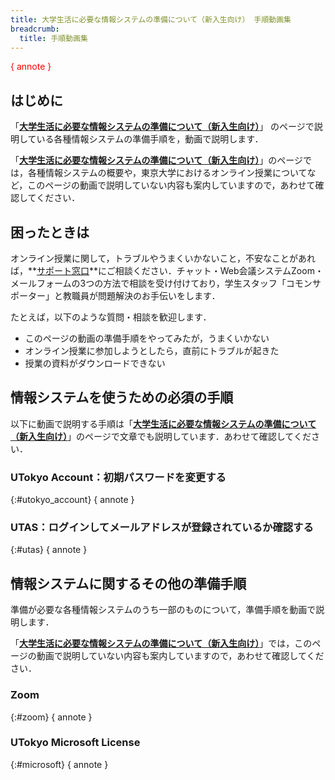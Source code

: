 ```yaml
---
title: 大学生活に必要な情報システムの準備について（新入生向け） 手順動画集
breadcrumb:
  title: 手順動画集
---
```



<span style="color: red;">{ annote }</span>

## はじめに

「**[大学生活に必要な情報システムの準備について（新入生向け）](/oc/)**」 のページで説明している各種情報システムの準備手順を，動画で説明します．

「**[大学生活に必要な情報システムの準備について（新入生向け）](/oc/)**」のページでは，各種情報システムの概要や，東京大学におけるオンライン授業についてなど，このページの動画で説明していない内容も案内していますので，あわせて確認してください．

## 困ったときは

オンライン授業に関して，トラブルやうまくいかないこと，不安なことがあれば，**[サポート窓口](/support/)**にご相談ください．チャット・Web会議システムZoom・メールフォームの3つの方法で相談を受け付けており，学生スタッフ「コモンサポーター」と教職員が問題解決のお手伝いをします．

たとえば，以下のような質問・相談を歓迎します．

- このページの動画の準備手順をやってみたが，うまくいかない
- オンライン授業に参加しようとしたら，直前にトラブルが起きた
- 授業の資料がダウンロードできない

## 情報システムを使うための必須の手順
以下に動画で説明する手順は「**[大学生活に必要な情報システムの準備について（新入生向け）](/oc/#important)**」のページで文章でも説明しています．あわせて確認してください．

### UTokyo Account：初期パスワードを変更する
{:#utokyo_account}
{ annote }
<YouTube src="https://www.youtube.com/embed/lHetGzjAqno" />

### UTAS：ログインしてメールアドレスが登録されているか確認する
{:#utas}
{ annote }
<YouTube src="https://www.youtube.com/embed/OLkhBj48ExE" />

## 情報システムに関するその他の準備手順
準備が必要な各種情報システムのうち一部のものについて，準備手順を動画で説明します．

「**[大学生活に必要な情報システムの準備について（新入生向け）](/oc/)**」では，このページの動画で説明していない内容も案内していますので，あわせて確認してください．
### Zoom
{:#zoom}
{ annote }
<YouTube src="https://www.youtube.com/embed/f-o-fRJQRag" />

### UTokyo Microsoft License
{:#microsoft}
{ annote }
<YouTube src="https://www.youtube.com/embed/IVpyO-CjCWg" />
